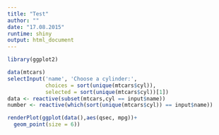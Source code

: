 ```yaml
---
title: "Test"
author: ""
date: "17.08.2015"
runtime: shiny
output: html_document
---
```



```r
library(ggplot2)
```


```r
data(mtcars)
selectInput('name', 'Choose a cylinder:',
            choices = sort(unique(mtcars$cyl)),
            selected = sort(unique(mtcars$cyl))[1])
data <- reactive(subset(mtcars,cyl == input$name))
number <- reactive(which(sort(unique(mtcars$cyl)) == input$name))
```

```r
renderPlot(ggplot(data(),aes(qsec, mpg))+
  geom_point(size = 6))
```

